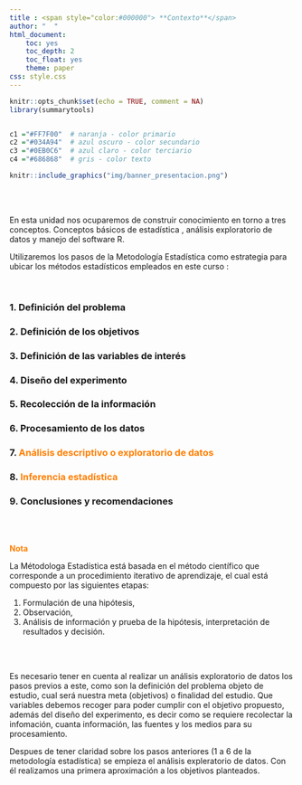 ```yaml
---
title : <span style="color:#000000"> **Contexto**</span>
author: "  " 
html_document:
    toc: yes
    toc_depth: 2
    toc_float: yes
    theme: paper
css: style.css
---
```




```r
knitr::opts_chunk$set(echo = TRUE, comment = NA)
library(summarytools)


c1 ="#FF7F00"  # naranja - color primario 
c2 ="#034A94"  # azul oscuro - color secundario
c3 ="#0EB0C6"  # azul claro - color terciario
c4 ="#686868"  # gris - color texto
```


```r
knitr::include_graphics("img/banner_presentacion.png")
```


</br></br>


En esta unidad nos ocuparemos de construir conocimiento en torno a tres conceptos. Conceptos básicos de estadística , análisis exploratorio de datos y  manejo del software R. 

Utilizaremos los pasos de la Metodología Estadística como estrategia para ubicar los métodos estadísticos empleados en este curso :


<br/>

### 1. **Definición del problema**
### 2. **Definición de los objetivos**
### 3. **Definición de las variables de interés**
### 4. **Diseño del experimento**
### 5. **Recolección de la información**
### 6. **Procesamiento de los datos**
### 7. <span style="color:#FF7F00">**Análisis descriptivo o exploratorio de datos**</span>
<!-- #####    <span style="color:#C9C9C9">**Probabilidad**</span> -->
<!-- #####    <span style="color:#C9C9C9">**Variable aleatoria**</span> -->
### 8. <span style="color:#FF7F00">**Inferencia estadística**</span>
### 9. **Conclusiones y recomendaciones**

<br/><br/>

<span style="color:#FF7F00">**Nota**</span>

La Métodologa Estadística está basada en el método científico que corresponde a un procedimiento iterativo de aprendizaje, el cual está compuesto por las siguientes etapas: 

1. Formulación de una hipótesis, 
2. Observación, 
3. Análisis de información y prueba de la hipótesis, interpretación de resultados y decisión.

<br/><br/>

Es necesario tener en cuenta al realizar un análisis exploratorio de datos los pasos previos a este, como son la definición del problema objeto de estudio, cual será nuestra meta (objetivos) o finalidad del estudio. Que variables debemos recoger para poder cumplir con el objetivo propuesto, además del diseño del experimento, es decir como se requiere recolectar la infomación, cuanta información, las fuentes y los medios para su procesamiento.

Despues de tener claridad sobre los pasos anteriores (1 a 6 de la metodología estadística) se empieza el análisis expleratorio de datos. Con él realizamos una primera aproximación a los objetivos planteados. 


